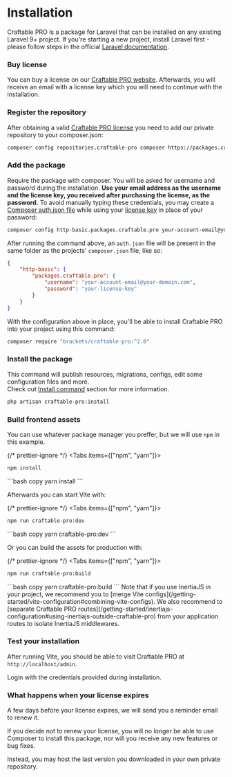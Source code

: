 
# Installation

Craftable PRO is a package for Laravel that can be installed on any existing Laravel 9+ project. If you're starting a new project, install Laravel first - please follow steps in the official [Laravel documentation](https://laravel.com/docs/9.x/installation).

<div className="steps-container">

### Buy license

You can buy a license on our [Craftable PRO website](https://craftable.pro#pricing). Afterwards, you will receive an email with a license key which you will need to continue with the installation.

### Register the repository

After obtaining a valid [Craftable PRO license](https://craftable.pro#pricing) you need to add our private repository to your composer.json:

```bash copy
composer config repositories.craftable-pro composer https://packages.craftable.pro
```

### Add the package

Require the package with composer. You will be asked for username and password during the installation. **Use your email address as the username and the license key, you received after purchasing the license, as the password.**
To avoid manually typing these credentials, you may create a [Composer auth.json file](https://getcomposer.org/doc/articles/authentication-for-private-packages.md#authentication-in-auth-json-per-project) while using your [license key](https://craftable.pro#pricing) in place of your password:

```bash copy
composer config http-basic.packages.craftable.pro your-account-email@your-domain.com your-license-key
```
After running the command above, an `auth.json` file will be present in the same folder as the projects' `composer.json` file, like so:
```json
{
    "http-basic": {
        "packages.craftable.pro": {
            "username": "your-account-email@your-domain.com",
            "password": "your-license-key"
        }
    }
}
```

With the configuration above in place, you'll be able to install Craftable PRO into your project using this command:

```bash copy
composer require "brackets/craftable-pro:^2.0"
```

### Install the package

This command will publish resources, migrations, configs, edit some configuration files and more. <br/>
Check out [Install command](/commands/installation-command) section for more information.

```bash copy
php artisan craftable-pro:install
```

### Build frontend assets

You can use whatever package manager you preffer, but we will use `npm` in this example.

{/* prettier-ignore */}
<Tabs items={["npm", "yarn"]}>
  <Tab>
  ```bash copy
npm install
```
  </Tab>
  <Tab>
  ```bash copy
yarn install
```
  </Tab>
</Tabs>

Afterwards you can start Vite with:

{/* prettier-ignore */}
<Tabs items={["npm", "yarn"]}>
  <Tab>
  ```bash copy
npm run craftable-pro:dev
```
  </Tab>
  <Tab>
  ```bash copy
yarn craftable-pro:dev
```
  </Tab>
</Tabs>

Or you can build the assets for production with:

{/* prettier-ignore */}
<Tabs items={["npm", "yarn"]}>
  <Tab>
  ```bash copy
npm run craftable-pro:build
```
  </Tab>
  <Tab>
  ```bash copy
yarn craftable-pro:build
```
  </Tab>
</Tabs>

<Callout>
  Note that if you use InertiaJS in your project, we recommend you to [merge Vite
  configs](/getting-started/vite-configuration#combining-vite-configs). We also recommend
  to [separate Craftable PRO
  routes](/getting-started/inertiajs-configuration#using-inertiajs-outside-craftable-pro)
  from your application routes to isolate InertiaJS middlewares.
</Callout>

### Test your installation

After running Vite, you should be able to visit Craftable PRO at `http://localhost/admin`.

Login with the credentials provided during installation.

</div>

### What happens when your license expires

A few days before your license expires, we will send you a reminder email to renew it.

If you decide not to renew your license, you will no longer be able to use Composer to install this package, nor will you receive any new features or bug fixes.

Instead, you may host the last version you downloaded in your own private repository.
